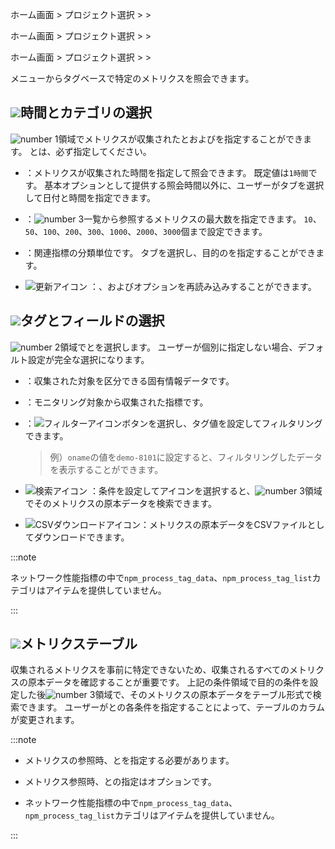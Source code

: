 <Xclude product='amazon-cloudwatch,amazon-ecs,azure,ncloud,browser'>

ホーム画面 &gt; プロジェクト選択 &gt; <Cmdname sid="side_analysis" className="uitext" /> &gt; <Cmdname sid="side_metricsSearch" className="uitext" />

</Xclude>

<InDoc product='amazon-cloudwatch,amazon-ecs,azure,ncloud'>

ホーム画面 &gt; プロジェクト選択 &gt; <Cmdname sid="side_metrics" className="uitext" /> &gt; <Cmdname sid="side_metricsSearch" className="uitext" />

</InDoc>

<InDoc product="browser">

ホーム画面 &gt; プロジェクト選択 &gt; <Cmdname sid="side_lab" className="uitext" /> &gt; <Cmdname sid="side_metricsSearch" className="uitext" />

</InDoc>

<Cmdname sid="side_metricsSearch" className="uitext" />メニューからタグベースで特定のメトリクスを照会できます。

<ImgLang img='metrics-search.png' desc='メトリクス参照' />

## ![](/img/number-01.png)時間とカテゴリの選択

![number 1](/img/number-01.png)領域でメトリクスが収集された<Cmdname sid="time_selector" className="uitext" />と<Cmdname sid="max_count" className="uitext" />および<Cmdname sid="category" className="uitext" />を指定することができます。 <Cmdname sid="time_selector" className="uitext" />と<Cmdname sid="category" className="uitext" />は、必ず指定してください。

- <Cmdname sid="time_selector" className="uitext" />：メトリクスが収集された時間を指定して照会できます。 既定値は`1時間`です。 基本オプションとして提供する照会時間以外に、ユーザーが<Cmdname sid="time_selector" className="uitext" />タブを選択して日付と時間を指定できます。

- <Cmdname sid="max_count" className="uitext" />：![number 3](/img/number-03.png)一覧から参照するメトリクスの最大数を指定できます。 `10`、`50`、`100`、`200`、`300`、`1000`、`2000`、`3000`個まで設定できます。

- <Cmdname sid="category" className="uitext" />：関連指標の分類単位です。 <Cmdname sid="category" className="uitext" />タブを選択し、目的の<Cmdname sid="category" className="uitext" />を指定することができます。

- ![更新アイコン](/img/ic-refresh-w-bg.svg) <Cmdname sid="refresh_tag_options" className="uitext" />：<Cmdname sid="category" className="uitext" />、<Cmdname sid="tags" className="uitext" />および<Cmdname sid="field" className="uitext" />オプションを再読み込みすることができます。

## ![](/img/number-02.png)タグとフィールドの選択

![number 2](/img/number-02.png)領域で<Cmdname sid="tags" className="uitext" />と<Cmdname sid="field" className="uitext" />を選択します。 ユーザーが個別に指定しない場合、デフォルト設定が完全な選択になります。 

- <Cmdname sid="tags" className="uitext" />：収集された対象を区分できる固有情報データです。

- <Cmdname sid="field" className="uitext" />：モニタリング対象から収集された指標です。

- <Cmdname sid="filter" className="uitext" />：![フィルターアイコン](/img/ico-filter.svg)<Cmdname sid="filter_by_tag_value" className="uitext" />ボタンを選択し、タグ値を設定してフィルタリングできます。

  > 例）`oname`の値を`demo-8101`に設定すると、フィルタリングしたデータを表示することができます。

- ![検索アイコン](/img/ic-search-on-press.svg) <Cmdname sid="search" className="uitext" />：条件を設定して<Cmdname sid="search" className="uitext" />アイコンを選択すると、![number 3](/img/number-03.png)領域でそのメトリクスの原本データを検索できます。 

- ![CSVダウンロードアイコン](/img/ic-csv-download-ms.svg)：メトリクスの原本データをCSVファイルとしてダウンロードできます。

<InDoc product="npm">

:::note

ネットワーク性能指標の中で`npm_process_tag_data`、`npm_process_tag_list`カテゴリは<Cmdname sid="tag" className="uitext" />アイテムを提供していません。

:::

</InDoc>

## ![](/img/number-03.png)メトリクステーブル

収集されるメトリクスを事前に特定できないため、収集されるすべてのメトリクスの原本データを確認することが重要です。 上記の条件領域で目的の条件を設定した後![number 3](/img/number-03.png)領域で、そのメトリクスの原本データをテーブル形式で検索できます。 ユーザーが<Cmdname sid="tags" className="uitext" />と<Cmdname sid="field" className="uitext" />の各条件を指定することによって、テーブルのカラムが変更されます。

:::note

- メトリクスの参照時、<Cmdname sid="time_selector" className="uitext" />と<Cmdname sid="category" className="uitext" />を指定する必要があります。 

- メトリクス参照時、<Cmdname sid="tags" className="uitext" />と<Cmdname sid="field" className="uitext" />の指定はオプションです。

<InDoc product="npm">

- ネットワーク性能指標の中で`npm_process_tag_data`、`npm_process_tag_list`カテゴリは<Cmdname sid="tag" className="uitext" />アイテムを提供していません。

</InDoc>

:::
